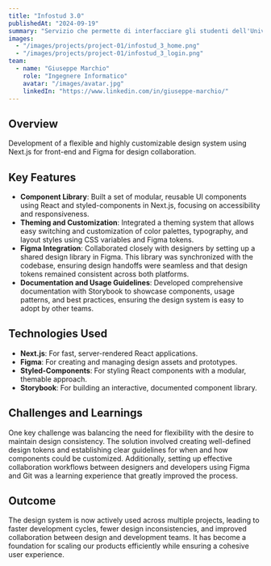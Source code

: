 ```yaml
---
title: "Infostud 3.0"
publishedAt: "2024-09-19"
summary: "Servizio che permette di interfacciare gli studenti dell'Università La Sapienza con il proprio registro elettronico."
images:
  - "/images/projects/project-01/infostud_3_home.png"
  - "/images/projects/project-01/infostud_3_login.png"
team:
  - name: "Giuseppe Marchio"
    role: "Ingegnere Informatico"
    avatar: "/images/avatar.jpg"
    linkedIn: "https://www.linkedin.com/in/giuseppe-marchio/"
---
```


## Overview

Development of a flexible and highly customizable design system using Next.js for front-end and Figma for design collaboration.

## Key Features

- **Component Library**: Built a set of modular, reusable UI components using React and styled-components in Next.js, focusing on accessibility and responsiveness.
- **Theming and Customization**: Integrated a theming system that allows easy switching and customization of color palettes, typography, and layout styles using CSS variables and Figma tokens.
- **Figma Integration**: Collaborated closely with designers by setting up a shared design library in Figma. This library was synchronized with the codebase, ensuring design handoffs were seamless and that design tokens remained consistent across both platforms.
- **Documentation and Usage Guidelines**: Developed comprehensive documentation with Storybook to showcase components, usage patterns, and best practices, ensuring the design system is easy to adopt by other teams.

## Technologies Used

- **Next.js**: For fast, server-rendered React applications.
- **Figma**: For creating and managing design assets and prototypes.
- **Styled-Components**: For styling React components with a modular, themable approach.
- **Storybook**: For building an interactive, documented component library.

## Challenges and Learnings

One key challenge was balancing the need for flexibility with the desire to maintain design consistency. The solution involved creating well-defined design tokens and establishing clear guidelines for when and how components could be customized. Additionally, setting up effective collaboration workflows between designers and developers using Figma and Git was a learning experience that greatly improved the process.

## Outcome

The design system is now actively used across multiple projects, leading to faster development cycles, fewer design inconsistencies, and improved collaboration between design and development teams. It has become a foundation for scaling our products efficiently while ensuring a cohesive user experience.